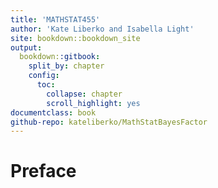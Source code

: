 ```yaml
---
title: 'MATHSTAT455'
author: 'Kate Liberko and Isabella Light'
site: bookdown::bookdown_site
output: 
  bookdown::gitbook:
    split_by: chapter
    config:
      toc:
        collapse: chapter
        scroll_highlight: yes
documentclass: book  
github-repo: kateliberko/MathStatBayesFactor
---
```

  
# Preface {-}
 
